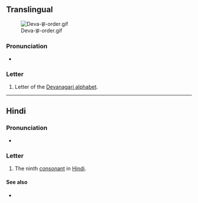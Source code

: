 {{character info/new}}
==Translingual==
[[File:Deva-झ-order.gif|thumb]]

===Pronunciation===
* {{IPA|/dʒʱə/|lang=mul}}

===Letter===
{{mul-Deva|jha}}

# Letter of the [[Devanagari alphabet]].

----

==Hindi==

===Pronunciation===
* {{hi-IPA|झ.}}

===Letter===
{{head|hi|letter}}

# The ninth [[consonant]] in [[Hindi]].

====See also====
* {{list:Devanagari script letters/hi}}